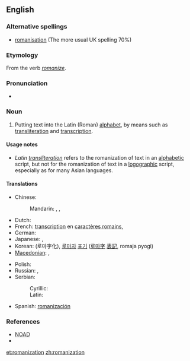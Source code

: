 {{wikipedia}}
==English==

===Alternative spellings===
* [[romanisation]] (The more usual UK spelling 70%)

===Etymology===
From the verb ''[[romanize]]''.

===Pronunciation===
* {{audio|en-us-Romanization.ogg|Audio (US)}}

===Noun===
{{en-noun}}

# Putting text into the Latin (Roman) [[alphabet]], by means such as [[transliteration]] and [[transcription]].

====Usage notes====
* ''Latin [[transliteration]]'' refers to the romanization of text in an [[alphabetic]] script, but not for the romanization of text in a [[logographic]] script, especially as for many Asian languages.

====Translations====
{{trans-top|Putting text into the Latin (Roman) alphabet}}
* Chinese:
*: Mandarin: {{t|zh|羅馬化}},  {{t|zh|罗马化|tr=Luómǎhuà}},  {{t|zh|拉丁化|tr=Lādīnghuà}}
* Dutch: {{t+|nl|romanisatie|f}}
* French: [[transcription]] en [[caractère romain|caractères romains]],  {{t+|fr|romanisation}}
* German: {{t|de|Romanisierung}}
* Japanese: {{t|ja|ラテン文字化|tr=Raten mojika|sc=Jpan}},  {{t|ja|ローマ字化|tr=Rōmajika|sc=Jpan}}
* Korean: {{t|ko|로마자화|tr=Romajahwa|sc=Kore}} (로마字化), [[로마자]] [[표기]] ([[로마字]] [[表記]], romaja pyogi)
* [[Macedonian]]: {{t|mk|романизација|f|tr=romanizácija|sc=Cyrl|xs=Macedonian}},  {{t|mk|латинизација|f|tr=latinizácija|sc=Cyrl|xs=Macedonian}}
{{trans-mid}}
* Polish: {{t|pl|latynizacja|f}}
* Russian: {{t|ru|латинизация|f|tr=latinizácija|sc=Cyrl}},  {{t|ru|романизация|f|tr=romanizácija|sc=Cyrl}}
* Serbian: 
*: Cyrillic: {{t|sr|латинизациjа|f|sc=Cyrl}}
*: Latin: {{t|sr|latinizacija|f}}
* Spanish: [[romanización]] {{f}}
{{trans-bottom}}

===References===
* [[NOAD]]
* {{R:Canadian Oxford 2004|romanize}}

[[et:romanization]]
[[zh:romanization]]